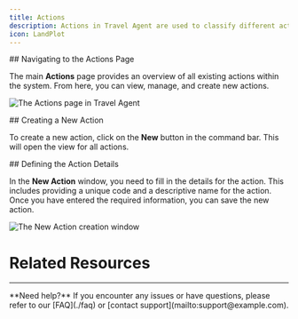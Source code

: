 ```yaml
---
title: Actions
description: Actions in Travel Agent are used to classify different actions within travel package. For example, flights from a specific airlane, hotels from a vendor or chain etc.
icon: LandPlot
---
```




<Steps>
<Step>
## Navigating to the Actions Page

The main **Actions** page provides an overview of all existing actions within the system. From here, you can view, manage, and create new actions.

![The Actions page in Travel Agent](/images/travel-agent/setup-actions-view.png)
</Step>

<Step>
## Creating a New Action

To create a new action, click on the **New** button in the command bar. This will open the view for all actions.

</Step>

<Step>
## Defining the Action Details

In the **New Action** window, you need to fill in the details for the action. This includes providing a unique code and a descriptive name for the action. Once you have entered the required information, you can save the new action.

![The New Action creation window](/images/travel-agent/setup-new-action.png)
</Step>
</Steps>

# Related Resources

<Cards>
  <Card
    href="./related-page"
    title="Related Page"
    description="Description of the related page"
  />
  <Card
    href="https://example.com"
    title="External Resource"
    description="Description of the external resource"
  />
</Cards>

---

<Callout type="info">
  **Need help?** If you encounter any issues or have questions, please refer to our [FAQ](./faq) or [contact support](mailto:support@example.com).
</Callout>
